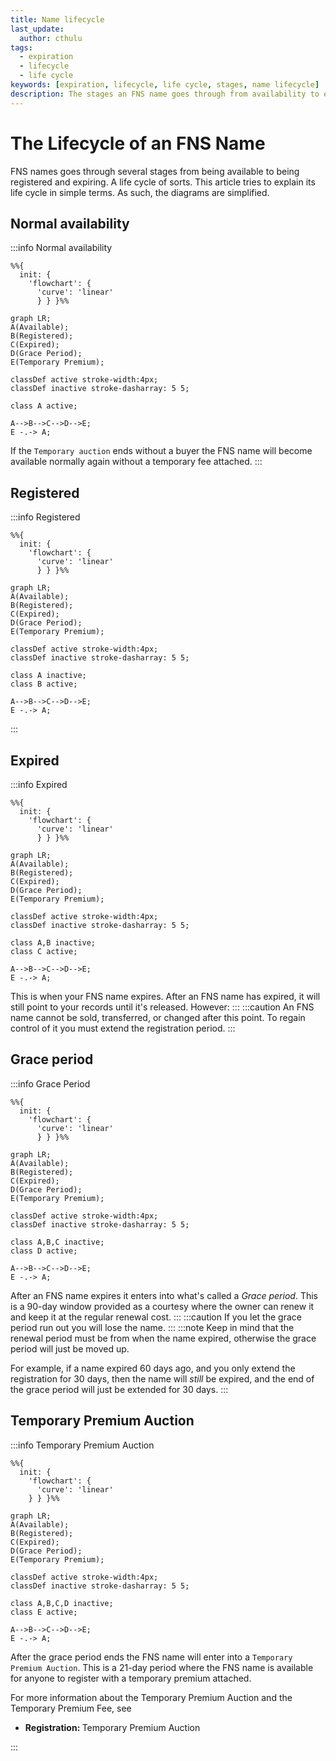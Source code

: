 ```yaml
---
title: Name lifecycle
last_update:
  author: cthulu
tags:
  - expiration
  - lifecycle
  - life cycle
keywords: [expiration, lifecycle, life cycle, stages, name lifecycle]
description: The stages an FNS name goes through from availability to expiration and temporary premium
---
```


# The Lifecycle of an FNS Name
FNS names goes through several stages from being available to being registered and expiring. A life cycle of sorts.
This article tries to explain its life cycle in simple terms. As such, the diagrams are simplified.

## Normal availability

:::info Normal availability

```mermaid
%%{
  init: {
    'flowchart': {
      'curve': 'linear'
      } } }%%
      
graph LR;
A(Available);
B(Registered);
C(Expired);
D(Grace Period);
E(Temporary Premium);

classDef active stroke-width:4px;
classDef inactive stroke-dasharray: 5 5;

class A active;

A-->B-->C-->D-->E;
E -.-> A;
```
If the `Temporary auction` ends without a buyer the FNS name will become available normally again without a temporary fee attached.
:::
## Registered

:::info Registered
```mermaid
%%{
  init: {
    'flowchart': {
      'curve': 'linear'
      } } }%%
      
graph LR;
A(Available);
B(Registered);
C(Expired);
D(Grace Period);
E(Temporary Premium);

classDef active stroke-width:4px;
classDef inactive stroke-dasharray: 5 5;

class A inactive;
class B active;

A-->B-->C-->D-->E;
E -.-> A;
```
:::

<!--
## Registration period
**Registration period** **→** `Expiration` **→** `Grace period` **→** `Premium auction` **→** `Normal availability`  
This is the period of time you've registered the FNS name for.
After the registration period is over, it will begin the process towards normal availability going through the post-expiration stages.
  
If you want to extend your registration period, this can be done from the [FNS Manager App](https://app.fildomains.com) -->
## Expired
:::info Expired
```mermaid
%%{
  init: {
    'flowchart': {
      'curve': 'linear'
      } } }%%
      
graph LR;
A(Available);
B(Registered);
C(Expired);
D(Grace Period);
E(Temporary Premium);

classDef active stroke-width:4px;
classDef inactive stroke-dasharray: 5 5;

class A,B inactive;
class C active;

A-->B-->C-->D-->E;
E -.-> A;
```
This is when your FNS name expires. After an FNS name has expired, it will still point to your records until it's released. However:
:::
:::caution
An FNS name cannot be sold, transferred, or changed after this point. To regain control of it you must extend the registration period.
:::

## Grace period
:::info Grace Period
```mermaid
%%{
  init: {
    'flowchart': {
      'curve': 'linear'
      } } }%%
      
graph LR;
A(Available);
B(Registered);
C(Expired);
D(Grace Period);
E(Temporary Premium);

classDef active stroke-width:4px;
classDef inactive stroke-dasharray: 5 5;

class A,B,C inactive;
class D active;

A-->B-->C-->D-->E;
E -.-> A;
```
After an FNS name expires it enters into what's called a *Grace period*. This is a 90-day window provided as a courtesy where the owner can renew it and keep it at the regular renewal cost.
:::
:::caution
If you let the grace period run out you will lose the name.
:::
:::note
Keep in mind that the renewal period must be from when the name expired, otherwise the grace period will just be moved up.

For example, if a name expired 60 days ago, and you only extend the registration for 30 days, then the name will *still* be expired, and the end of the grace period will just be extended for 30 days.
:::


## Temporary Premium Auction
:::info Temporary Premium Auction
```mermaid
%%{
  init: {
    'flowchart': {
      'curve': 'linear'
    } } }%%
      
graph LR;
A(Available);
B(Registered);
C(Expired);
D(Grace Period);
E(Temporary Premium);

classDef active stroke-width:4px;
classDef inactive stroke-dasharray: 5 5;

class A,B,C,D inactive;
class E active;

A-->B-->C-->D-->E;
E -.-> A;
```
After the grace period ends the FNS name will enter into a `Temporary Premium Auction`.
This is a 21-day period where the FNS name is available for anyone to register with a temporary premium attached.

For more information about the Temporary Premium Auction and the Temporary Premium Fee, see
 - <Link to="/core/registration/temporary-premium"><b>Registration: </b> Temporary Premium Auction</Link>
:::


